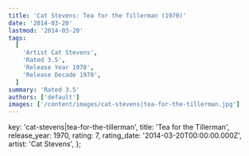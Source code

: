 ```yaml
---
title: 'Cat Stevens: Tea for the Tillerman (1970)'
date: '2014-03-20'
lastmod: '2014-03-20'
tags:
  [
    'Artist Cat Stevens',
    'Rated 3.5',
    'Release Year 1970',
    'Release Decade 1970',
  ]
summary: 'Rated 3.5'
authors: ['default']
images: ['/content/images/cat-stevens|tea-for-the-tillerman.jpg']
---
```


  key: 'cat-stevens|tea-for-the-tillerman',
  title: 'Tea for the Tillerman',
  release_year: 1970,
  rating: 7,
  rating_date: '2014-03-20T00:00:00.000Z',
  artist: 'Cat Stevens',
};

<MusicRating data={data} />
